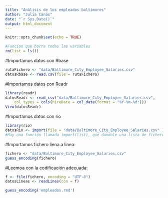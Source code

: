 ```yaml
---
title: "Análisis de los empleados baltimores"
author: "Julia Canós"
date: "`r Sys.Date()`"
output: html_document
---
```


```r
knitr::opts_chunk$set(echo = TRUE)
```

```r
#Funcion que borra todas las variables 
rm(list = ls())
```

#Importamos datos con Rbase

```r
rutaFichero <- "data/Baltimore_City_Employee_Salaries.csv"
datosRbase <- read.csv(file = rutaFichero)

```

#Importamos datos con Readr 

```r
library(readr)
datosReadr <- read_csv("data/Baltimore_City_Employee_Salaries.csv", 
    col_types = cols(hireDate = col_date(format = "%Y-%m-%d")))
View(datosReadr)

```

#Importamos datos con rio 

```r
library(rio)
datosRio <- import(file = "data/Baltimore_City_Employee_Salaries.csv" )
#Hay una función llamada import(list), que dandole una lista de ficheros los importa todos a la vez

```
#Importamos fichero liena a linea: 

```r
fichero <- "data/Baltimore_City_Employee_Salaries.csv"
guess_encoding(fichero)
```
#Leemoa con la codificación adecuada: 
```r
f <- file(fichero, encoding = "UTF-8")
datosLineas <- readLines(con = f)

```


```r
guess_encoding('empleados.rmd')
```

